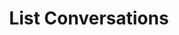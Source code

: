 ---
openapi: get /v1/conversation
title: List Conversations
description: Get a paginated list of conversations
---